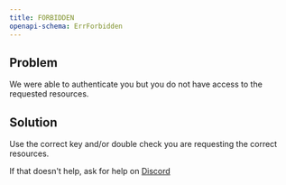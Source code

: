 ```yaml
---
title: FORBIDDEN
openapi-schema: ErrForbidden
---
```


## Problem

We were able to authenticate you but you do not have access to the requested resources.

## Solution

Use the correct key and/or double check you are requesting the correct resources.

If that doesn't help, ask for help on [Discord](https://unkey.dev/discord)
